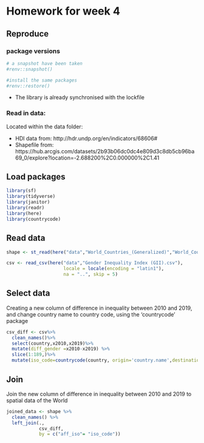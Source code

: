 # Homework for week 4

## Reproduce

### package versions

```r
# a snapshot have been taken
#renv::snapshot()

#install the same packages
#renv::restore()
```

* The library is already synchronised with the lockfile

### Read in data:

Located within the data folder:

* HDI data from: http://hdr.undp.org/en/indicators/68606#
* Shapefile from: https://hub.arcgis.com/datasets/2b93b06dc0dc4e809d3c8db5cb96ba69_0/explore?location=-2.688200%2C0.000000%2C1.41

## Load packages
```r
library(sf)
library(tidyverse)
library(janitor)
library(readr)
library(here)
library(countrycode)
```

## Read data
```r
shape <- st_read(here("data","World_Countries_(Generalized)","World_Countries__Generalized_.shp"))

csv <- read_csv(here("data","Gender Inequality Index (GII).csv"), 
                     locale = locale(encoding = "latin1"),
                     na = "..", skip = 5)
```
## Select data

Creating a new column of difference in inequality between 2010 and 2019, and change country name to country code, using the 'countrycode' package

```r
csv_diff <- csv%>%
  clean_names()%>%
  select(country,x2010,x2019)%>%
  mutate(diff_gender =x2010-x2019) %>%
  slice(1:189,)%>%
  mutate(iso_code=countrycode(country, origin='country.name',destination = 'iso2c'))

```

## Join

Join the new column of difference in inequality between 2010 and 2019 to spatial data of the World

```r
joined_data <- shape %>% 
  clean_names() %>%
  left_join(., 
            csv_diff,
            by = c("aff_iso"= "iso_code"))

```

